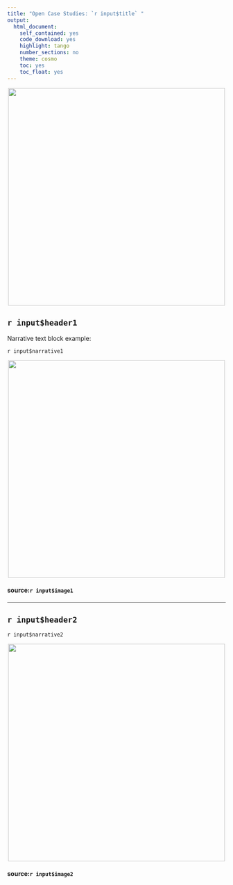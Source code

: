 ```yaml
---
title: "Open Case Studies: `r input$title` "
output:
  html_document:
    self_contained: yes
    code_download: yes
    highlight: tango
    number_sections: no
    theme: cosmo
    toc: yes
    toc_float: yes
---
```


<style>
#TOC {
  background: url("`r input$logo`");
  background-size: contain;
  padding-top: 240px !important;
  background-repeat: no-repeat;
}
</style>

<p align="center">
  <img width="500" src="`r input$mainimage`">
</p>


## `r input$header1`

Narrative text block example:


`r input$narrative1`


<p align="center">
  <img width="500" src="`r input$image1`">
</p>

#### source:`r input$image1`


***

## `r input$header2`

`r input$narrative2`

<p align="center">
  <img width="500" src="`r input$image2`">
</p>

#### source:`r input$image2`
